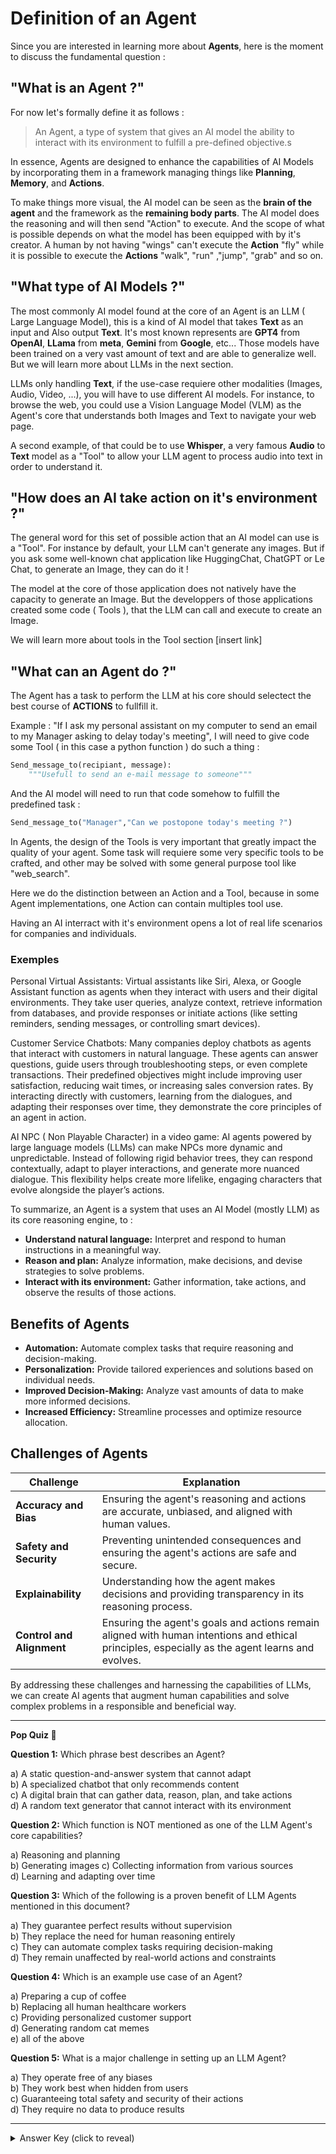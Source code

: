 # Definition of an Agent
Since you are interested in learning more about **Agents**, here is the moment to discuss the fundamental question :

## "What is an Agent ?"
For now let's formally define it as follows :

> An Agent, a type of system that gives an AI model the ability to interact with its environment to fulfill a pre-defined objective.s

<INSERT IMAGE>

In essence, Agents are designed to enhance the capabilities of AI Models by incorporating them in a framework managing things like **Planning**, **Memory**, and **Actions**.

To make things more visual, the AI model can be seen as the **brain of the agent** and the framework as the **remaining body parts**. The AI model does the reasoning and will then send "Action" to execute. And the scope of what is possible depends on what the model has been equipped with by it's creator. A human by not having "wings" can't execute the **Action** "fly" while it is possible to execute the **Actions** "walk", "run" ,"jump", "grab" and so on.

## "What type of AI Models ?"

The most commonly AI model found at the core of an Agent is an LLM ( Large Language Model), this is a kind of AI model that takes **Text** as an input and Also output **Text**. It's most known represents are **GPT4** from **OpenAI**, **LLama** from **meta**, **Gemini** from **Google**, etc... Those models have been trained on a very vast amount of text and are able to generalize well. But we will learn more about LLMs in the next section.

LLMs only handling **Text**, if the use-case requiere other modalities (Images, Audio, Video, ...), you will have to use different AI models. For instance, to browse the web, you could use a Vision Language Model (VLM) as the Agent's core that understands both Images and Text to navigate your web page.

A second example, of that could be to use **Whisper**, a very famous **Audio** to **Text** model as a "Tool" to allow your LLM agent to process audio into text in order to understand it.

## "How does an AI take action on it's environment ?"
The general word for this set of possible action that an AI model can use is a "Tool". For instance by default, your LLM can't generate any images. But if you ask some well-known chat application like HuggingChat, ChatGPT or Le Chat, to generate an Image, they can do it !

The model at the core of those application does not natively have the capacity to generate an Image. But the developpers of those applications created some code ( Tools ), that the LLM can call and execute to create an Image.

We will learn more about tools in the Tool section [insert link]

## "What can an Agent do ?"

The Agent has a task to perform the LLM at his core should selectect the best course of **ACTIONS** to fullfill it.

Example : "If I ask my personal assistant on my computer to send an email to my Manager asking to delay today's meeting", I will need to give code some Tool ( in this case a python function ) do such a thing :

```python
Send_message_to(recipiant, message):
    """Usefull to send an e-mail message to someone"""
```

And the AI model will need to run that code somehow to fulfill the predefined task :
```python
Send_message_to("Manager","Can we postopone today's meeting ?")
```

In Agents, the design of the Tools is very important that greatly impact the quality of your agent. Some task will requiere some very specific tools to be crafted, and other may be solved with some general purpose tool like "web_search".

Here we do the distinction between an Action and a Tool, because in some Agent implementations, one Action can contain multiples tool use.

Having an AI interract with it's environment opens a lot of real life scenarios for companies and individuals.

### Exemples
Personal Virtual Assistants:
Virtual assistants like Siri, Alexa, or Google Assistant function as agents when they interact with users and their digital environments. They take user queries, analyze context, retrieve information from databases, and provide responses or initiate actions (like setting reminders, sending messages, or controlling smart devices).

Customer Service Chatbots:
Many companies deploy chatbots as agents that interact with customers in natural language. These agents can answer questions, guide users through troubleshooting steps, or even complete transactions. Their predefined objectives might include improving user satisfaction, reducing wait times, or increasing sales conversion rates. By interacting directly with customers, learning from the dialogues, and adapting their responses over time, they demonstrate the core principles of an agent in action.

AI NPC ( Non Playable Character) in a video game:
AI agents powered by large language models (LLMs) can make NPCs more dynamic and unpredictable. Instead of following rigid behavior trees, they can respond contextually, adapt to player interactions, and generate more nuanced dialogue. This flexibility helps create more lifelike, engaging characters that evolve alongside the player’s actions.


To summarize, an Agent is a system that uses an AI Model (mostly LLM) as its core reasoning engine, to :

* **Understand natural language:**  Interpret and respond to human instructions in a meaningful way.
* **Reason and plan:** Analyze information, make decisions, and devise strategies to solve problems.
* **Interact with its environment:**  Gather information, take actions, and observe the results of those actions.

## Benefits of Agents

* **Automation:**  Automate complex tasks that require reasoning and decision-making.
* **Personalization:** Provide tailored experiences and solutions based on individual needs.
* **Improved Decision-Making:** Analyze vast amounts of data to make more informed decisions.
* **Increased Efficiency:** Streamline processes and optimize resource allocation.

## Challenges of Agents

| Challenge              | Explanation                                                                                                                                                              |
|------------------------|--------------------------------------------------------------------------------------------------------------------------------------------------------------------------|
| **Accuracy and Bias**      | Ensuring the agent's reasoning and actions are accurate, unbiased, and aligned with human values.                                                                         |
| **Safety and Security**   | Preventing unintended consequences and ensuring the agent's actions are safe and secure.                                                                               |
| **Explainability**       |  Understanding how the agent makes decisions and providing transparency in its reasoning process.                                                                      |
| **Control and Alignment** |  Ensuring the agent's goals and actions remain aligned with human intentions and ethical principles, especially as the agent learns and evolves.                           |

By addressing these challenges and harnessing the capabilities of LLMs, we can create AI agents that augment human capabilities and solve complex problems in a responsible and beneficial way.

---

**Pop Quiz 🍾**

**Question 1:**
Which phrase best describes an Agent?

a) A static question-and-answer system that cannot adapt  
b) A specialized chatbot that only recommends content  
c) A digital brain that can gather data, reason, plan, and take actions  
d) A random text generator that cannot interact with its environment  

**Question 2:**
Which function is NOT mentioned as one of the LLM Agent's core capabilities?

a) Reasoning and planning  
b) Generating images 
c) Collecting information from various sources  
d) Learning and adapting over time  

**Question 3:**
Which of the following is a proven benefit of LLM Agents mentioned in this document?

a) They guarantee perfect results without supervision  
b) They replace the need for human reasoning entirely  
c) They can automate complex tasks requiring decision-making  
d) They remain unaffected by real-world actions and constraints  

**Question 4:**
Which is an example use case of an Agent?

a) Preparing a cup of coffee  
b) Replacing all human healthcare workers  
c) Providing personalized customer support  
d) Generating random cat memes  
e) all of the above

**Question 5:**
What is a major challenge in setting up an LLM Agent?

a) They operate free of any biases  
b) They work best when hidden from users  
c) Guaranteeing total safety and security of their actions  
d) They require no data to produce results  

---

<details>
  <summary>Answer Key (click to reveal)</summary>

1. c) A digital brain that can gather data, reason, plan, and take actions  
2. b) Generating images ( available through tools but not natively) 
3. c) They can automate complex tasks requiring decision-making  
4. a)c)d) All of the above exept Replacing all human healthcare workers (Yes, with the corect tools, you could have an agent make you coffee, but unlike popular opinion, AI is not here to take your job, especially not healthcare workers) 
5. c) Guaranteeing total safety and security of their actions  

</details>